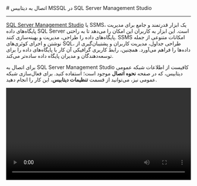 

<Layout>
<Head>
<title>مستندات اتصال به MSSQL با SQL Server Management Studio - لیارا</title>
<meta property="og:title" content="مستندات خدمات رایانش ابری لیارا" />
<meta property="og:description" content="مستندات قدم به قدم اتصال به دیتابیس MSSQL با برنامه MicroSoft SQL Server Management Studio"  />
<meta property="og:image" content="https://files.liara.ir/liara/logos/liara-poster.jpg" />
</Head>
# اتصال به دیتابیس MSSQL در SQL Server Management Studio
<hr className="mb-2" />

<a href="https://learn.microsoft.com/en-us/sql/ssms/download-sql-server-management-studio-ssms?view=sql-server-ver16" className="text-[#2196f3] ">SQL Server Management Studio</a> یا SSMS، یک ابزار قدرتمند و جامع برای مدیریت پایگاه‌های داده SQL Server است. این ابزار به کاربران این امکان را می‌دهد تا به راحتی پایگاه‌های داده را طراحی، مدیریت و بهینه‌سازی کنند. SSMS امکانات متنوعی از جمله نوشتن و اجرای کوئری‌های SQL، طراحی جداول، مدیریت کاربران و پشتیبان‌گیری از داده‌ها را فراهم می‌آورد. همچنین، رابط کاربری گرافیکی آن کار با پایگاه‌های داده را برای توسعه‌دهندگان و مدیران پایگاه داده ساده‌تر می‌کند.

<div className="h-2" />


برای اتصال به SQL Server Management Studio کافیست از اطلاعات شبکه عمومی دیتابیس، که در صفحه <b>نحوه اتصال</b> موجود است؛ استفاده کنید.
برای فعال‌سازی شبکه عمومی نیز، می‌توانید از قسمت <b>تنظیمات دیتابیس</b>، این کار را انجام دهید.
<div className="h-4" />


<video
  src="https://files.liara.ir/liara/mssql/mssql-local.mp4"
  controls="controls"
  className="block w-full"
  width="100%"
/>

</Layout>
